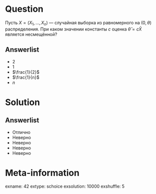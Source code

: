 Question
========
Пусть $X = (X_1, \ldots , X_n)$ — случайная выборка из равномерного на $(0, \theta)$ распределения. 
При каком значении константы $c$ оценка  $\hat{\theta} = c \bar{X}$ является несмещённой?
  

Answerlist
----------
*  $2$
*  $1$
*  $\frac{1}{2}$
*  $\frac{1}{n}$
*  $n$

Solution
========

Answerlist
----------
*  Отлично
*  Неверно
*  Неверно
*  Неверно
*  Неверно

Meta-information
================
exname: 42
extype: schoice
exsolution: 10000
exshuffle: 5
